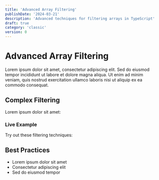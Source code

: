 ```yaml
---
title: 'Advanced Array Filtering'
publishDate: '2024-03-21'
description: 'Advanced techniques for filtering arrays in TypeScript'
draft: true
category: 'classic'
version: 0
---
```



# Advanced Array Filtering

Lorem ipsum dolor sit amet, consectetur adipiscing elit. Sed do eiusmod tempor incididunt ut labore et dolore magna aliqua. Ut enim ad minim veniam, quis nostrud exercitation ullamco laboris nisi ut aliquip ex ea commodo consequat.

## Complex Filtering

Lorem ipsum dolor sit amet:

<CodeSnippet file="array-filter.ts" />

### Live Example

Try out these filtering techniques:

<Example component="filter-example" />

## Best Practices

- Lorem ipsum dolor sit amet
- Consectetur adipiscing elit
- Sed do eiusmod tempor
